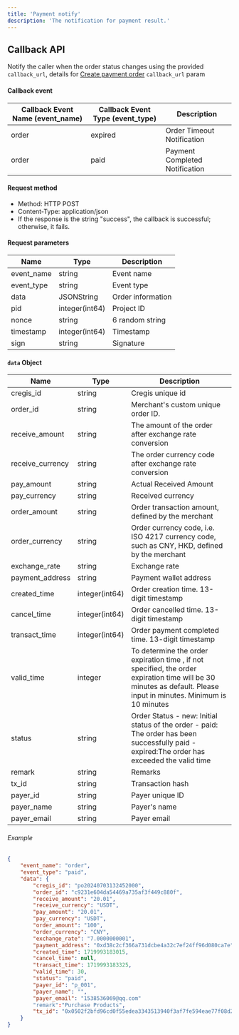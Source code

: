 ```yaml
---
title: 'Payment notify'
description: 'The notification for payment result.'
---
```


## Callback API

Notify the caller when the order status changes using the provided `callback_url`, details for [Create payment order](/api-reference/request-apis/payment/payment-create) `callback_url` param

#### Callback event

| Callback Event Name (event_name) | Callback Event Type (event_type) | Description            |
| ------ | ------------ | ---------- |
| order      | expired     | Order Timeout Notification |
| order      | paid      | Payment Completed Notification |

#### Request method

- Method: HTTP POST
- Content-Type: application/json
- If the response is the string "success", the callback is successful; otherwise, it fails.

#### Request parameters

| Name             | Type            | Description       |
| ---------------- | --------------- | ----------------- |
| event_name              | string  | Event name        |
| event_type              | string  | Event type        |
| data         | JSONString          | Order information         |
| pid       | integer(int64)  | Project ID        |
| nonce            | string          | 6 random string |
| timestamp        | integer(int64)  | Timestamp         |
| sign             | string          | Signature         |

#### `data` Object

| Name             | Type            | Description       |
| ---------------- | --------------- | ----------------- |
| cregis_id              | string  | Cregis unique id        |
| order_id              | string  | Merchant's custom unique order ID.        |
| receive_amount         | string  | The amount of the order after exchange rate conversion         |
| receive_currency       | string  | The order currency code after exchange rate conversion        |
| pay_amount       | string  | Actual Received Amount        |
| pay_currency       | string  | Received currency        |
| order_amount       | string  | Order transaction amount, defined by the merchant        |
| order_currency       | string  | Order currency code, i.e. ISO 4217 currency code, such as CNY, HKD, defined by the merchant        |
| exchange_rate       | string  | Exchange rate        |
| payment_address       | string  | Payment wallet address        |
| created_time        | integer(int64)  | Order creation time. 13-digit timestamp         |
| cancel_time        | integer(int64)  | Order cancelled time. 13-digit timestamp         |
| transact_time        | integer(int64)  | Order payment completed time. 13-digit timestamp         |
| valid_time        | integer  | To determine the order expiration time , if not specified, the order expiration time will be 30 minutes as default. Please input in minutes. Minimum is 10 minutes         |
| status        | string  | Order Status - new: Initial status of the order  - paid: The order has been successfully paid - expired:The order has exceeded the valid time         |
| remark        | string  | Remarks         |
| tx_id        | string  | Transaction hash         |
| payer_id        | string  | Payer unique ID         |
| payer_name        | string  | Payer's name         |
| payer_email        | string  | Payer email         |

###### Example

```json
{
    "event_name": "order",
    "event_type": "paid",
    "data": {
        "cregis_id": "po20240703132452000",
        "order_id": "c9231e604da54469a735af3f449c880f",
        "receive_amount": "20.01",
        "receive_currency": "USDT",
        "pay_amount": "20.01",
        "pay_currency": "USDT",
        "order_amount": "100",
        "order_currency": "CNY",
        "exchange_rate": "7.0000000001",
        "payment_address": "0xd38c2cf366a731dcbe4a32c7ef24ff96d080ca7e",
        "created_time": 1719993183015,
        "cancel_time": null,
        "transact_time": 1719993183325,
        "valid_time": 30,
        "status": "paid",
        "payer_id": "p_001",
        "payer_name": "",
        "payer_email": "1538536069@qq.com"
        "remark":"Purchase Products",
        "tx_id": "0x0502f2bfd96cd0f55edea3343513940f3af7fe594eae77f08d2f46ea24829b11"
    }
}
```
